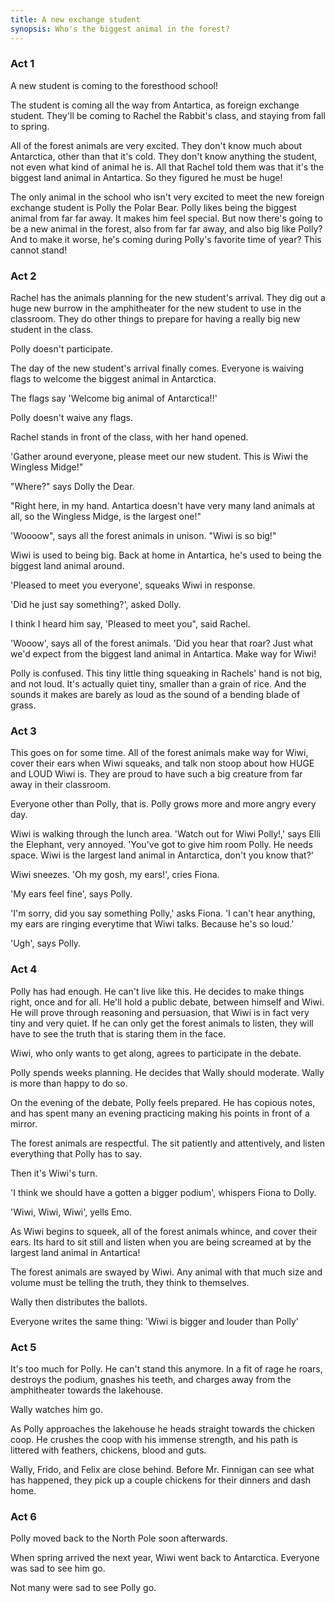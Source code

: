 ```yaml
---
title: A new exchange student
synopsis: Who's the biggest animal in the forest?
---
```


### Act 1

A new student is coming to the foresthood school!

The student is coming all the way from Antartica, as foreign exchange student.  They'll be coming to Rachel the Rabbit's class, and staying from fall to spring.

All of the forest animals are very excited.  They don't know much about Antarctica, other than that it's cold.  They don't know anything the student, not even what kind of animal he is.  All that Rachel told them was that it's the biggest land animal in Antartica. So they figured he must be huge!

The only animal in the school who isn't very excited to meet the new foreign exchange student is Polly the Polar Bear.  Polly likes being the biggest animal from far far away. It makes him feel special.  But now there's going to be a new animal in the forest, also from far far away, and also big like Polly?  And to make it worse, he's coming during Polly's favorite time of year? This cannot stand!

### Act 2

Rachel has the animals planning for the new student's arrival.  They dig out a huge new burrow in the amphitheater for the new student to use in the classroom.  They do other things to prepare for having a really big new student in the class.

Polly doesn't participate.

The day of the new student's arrival finally comes.  Everyone is waiving flags to welcome the biggest animal in Antarctica.

The flags say 'Welcome big animal of Antarctica!!'

Polly doesn't waive any flags.

Rachel stands in front of the class, with her hand opened.

'Gather around everyone, please meet our new student.  This is Wiwi the Wingless Midge!"

"Where?" says Dolly the Dear.

"Right here, in my hand.  Antartica doesn't have very many land animals at all, so the Wingless Midge, is the largest one!"

'Woooow", says all the forest animals in unison.  "Wiwi is so big!"

Wiwi is used to being big.  Back at home in Antartica, he's used to being the biggest land animal around.

'Pleased to meet you everyone', squeaks Wiwi in response.

'Did he just say something?', asked Dolly.

I think I heard him say, 'Pleased to meet you", said Rachel.

'Wooow', says all of the forest animals.  'Did you hear that roar? Just what we'd expect from the biggest land animal in Antartica. Make way for Wiwi!

Polly is confused.  This tiny little thing squeaking in Rachels' hand is not big, and not loud.  It's actually quiet tiny, smaller than a grain of rice. And the sounds it makes are barely as loud as the sound of a bending blade of grass.

### Act 3

This goes on for some time.  All of the forest animals make way for Wiwi, cover their ears when Wiwi squeaks, and talk non stoop about how HUGE and LOUD Wiwi is.  They are proud to have such a big creature from far away in their classroom.

Everyone other than Polly, that is.  Polly grows more and more angry every day.

Wiwi is walking through the lunch area. 'Watch out for Wiwi Polly!,' says Elli the Elephant, very annoyed. 'You've got to give him room Polly. He needs space.  Wiwi is the largest land animal in Antarctica, don't you know that?'

Wiwi sneezes. 'Oh my gosh, my ears!', cries Fiona.

'My ears feel fine', says Polly.

'I'm sorry, did you say something Polly,' asks Fiona.  'I can't hear anything, my ears are ringing everytime that Wiwi talks.  Because he's so loud.'

'Ugh', says Polly.

### Act 4

Polly has had enough.  He can't live like this. He decides to make things right, once and for all. He'll hold a public debate, between himself and Wiwi. He will prove through reasoning and persuasion, that Wiwi is in fact very tiny and very quiet. If he can only get the forest animals to listen, they will have to see the truth that is staring them in the face.

Wiwi, who only wants to get along, agrees to participate in the debate.

Polly spends weeks planning.  He decides that Wally should moderate. Wally is more than happy to do so.

On the evening of the debate, Polly feels prepared.  He has copious notes, and has spent many an evening practicing making his points in front of a mirror.

The forest animals are respectful.  The sit patiently and attentively, and listen everything that Polly has to say.

Then it's Wiwi's turn.

'I think we should have a gotten a bigger podium', whispers Fiona to Dolly.

'Wiwi, Wiwi, Wiwi', yells Emo.

As Wiwi begins to squeek, all of the forest animals whince, and cover their ears. Its hard to sit still and listen when you are being screamed at by the largest land animal in Antartica!

The forest animals are swayed by Wiwi.  Any animal with that much size and volume must be telling the truth, they think to themselves.

Wally then distributes the ballots.

Everyone writes the same thing: 'Wiwi is bigger and louder than Polly'

### Act 5

It's too much for Polly.  He can't stand this anymore.  In a fit of rage he roars, destroys the podium, gnashes his teeth, and charges away from the amphitheater towards the lakehouse.

Wally watches him go.

As Polly approaches the lakehouse he heads straight towards the chicken coop.  He crushes the coop with his immense strength, and his path is littered with feathers, chickens, blood and guts.

Wally, Frido, and Felix are close behind. Before Mr. Finnigan can see what has happened, they pick up a couple chickens for their dinners and dash home.

### Act 6

Polly moved back to the North Pole soon afterwards.

When spring arrived the next year, Wiwi went back to Antarctica. Everyone was sad to see him go.

Not many were sad to see Polly go.
